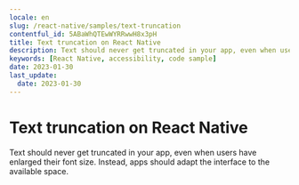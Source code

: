 ```yaml
---
locale: en
slug: /react-native/samples/text-truncation
contentful_id: 5ABaWhQTEwWYRRwwH8x3pH
title: Text truncation on React Native
description: Text should never get truncated in your app, even when users have enlarged their font size.
keywords: [React Native, accessibility, code sample]
date: 2023-01-30
last_update:
  date: 2023-01-30
---
```


# Text truncation on React Native

Text should never get truncated in your app, even when users have enlarged their font size. Instead, apps should adapt the interface to the available space.

<CodeSample id="text-truncation" locale="en" platform="react native"/>
